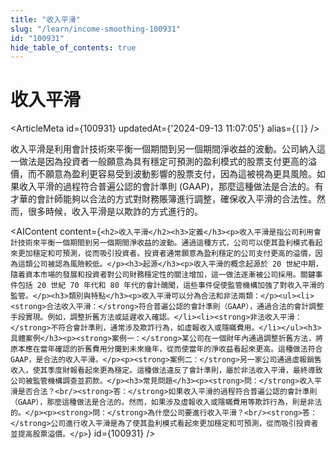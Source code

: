 ```yaml
---
title: "收入平滑"
slug: "/learn/income-smoothing-100931"
id: "100931"
hide_table_of_contents: true
---
```



# 收入平滑

<ArticleMeta id={100931} updatedAt={'2024-09-13 11:07:05'} alias={`[]`} />
<div className='border-solid border-b border-t-0 my-4 border-[var(--ifm-color-gray-300)]' />

收入平滑是利用會計技術來平衡一個期間到另一個期間淨收益的波動。公司納入這一做法是因為投資者一般願意為具有穩定可預測的盈利模式的股票支付更高的溢價，而不願意為盈利更容易受到波動影響的股票支付，因為這被視為更具風險。如果收入平滑的過程符合普遍公認的會計準則 (GAAP)，那麼這種做法是合法的。有才華的會計師能夠以合法的方式對財務賬簿進行調整，確保收入平滑的合法性。然而，很多時候，收入平滑是以欺詐的方式進行的。

<AIContent content={`<h2>收入平滑</h2><h3>定義</h3><p>收入平滑是指公司利用會計技術來平衡一個期間到另一個期間淨收益的波動。通過這種方式，公司可以使其盈利模式看起來更加穩定和可預測，從而吸引投資者。投資者通常願意為盈利穩定的公司支付更高的溢價，因為這類公司被認為風險較低。</p><h3>起源</h3><p>收入平滑的概念起源於 20 世紀中期，隨着資本市場的發展和投資者對公司財務穩定性的關注增加，這一做法逐漸被公司採用。關鍵事件包括 20 世紀 70 年代和 80 年代的會計醜聞，這些事件促使監管機構加強了對收入平滑的監管。</p><h3>類別與特點</h3><p>收入平滑可以分為合法和非法兩類：</p><ul><li><strong>合法收入平滑：</strong>符合普遍公認的會計準則（GAAP），通過合法的會計調整手段實現。例如，調整折舊方法或延遲收入確認。</li><li><strong>非法收入平滑：</strong>不符合會計準則，通常涉及欺詐行為，如虛報收入或隱瞞費用。</li></ul><h3>具體案例</h3><p><strong>案例一：</strong>某公司在一個財年內通過調整折舊方法，將原本應在當年確認的折舊費用分攤到未來幾年，從而使當年的淨收益看起來更高。這種做法符合 GAAP，是合法的收入平滑。</p><p><strong>案例二：</strong>另一家公司通過虛報銷售收入，使其季度財報看起來更為穩定。這種做法違反了會計準則，屬於非法收入平滑，最終導致公司被監管機構調查並罰款。</p><h3>常見問題</h3><p><strong>問：</strong>收入平滑是否合法？<br/><strong>答：</strong>如果收入平滑的過程符合普遍公認的會計準則（GAAP），那麼這種做法是合法的。然而，如果涉及虛報收入或隱瞞費用等欺詐行為，則是非法的。</p><p><strong>問：</strong>為什麼公司要進行收入平滑？<br/><strong>答：</strong>公司進行收入平滑是為了使其盈利模式看起來更加穩定和可預測，從而吸引投資者並提高股票溢價。</p>`} id={100931} />
